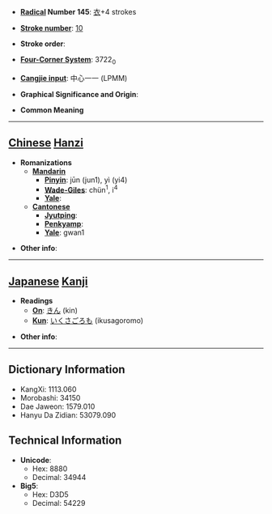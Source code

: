 * '''[[Wiktionary:Chinese radical index| Radical]] Number 145''': [[Wiktionary:Chinese radical index 衣|衣]]+4 strokes

* '''[[Wiktionary:Chinese total strokes index|Stroke number]]''': [[Wiktionary:Chinese total strokes index 10|10]]

* '''Stroke order''': 

* '''[[Wiktionary:Chinese four corner index|Four-Corner System]]''': 3722<sub>0</sub>

* '''[[Wiktionary:Chinese Cangjie index|Cangjie input]]''': 中心一一 (LPMM)

* '''Graphical Significance and Origin''': 

* '''Common Meaning'''

----

== [[Chinese]] [[Hanzi]] ==

* '''Romanizations'''
** '''[[Mandarin]]'''
*** '''[[Pinyin]]''': jūn (jun1), yì (yi4)
*** '''[[Wade-Giles]]''': chün<sup>1</sup>, i<sup>4</sup>
*** '''[[Yale]]''': 
** '''[[Cantonese]]'''
*** '''[[Jyutping]]''':
*** '''[[Penkyamp]]''': 
*** '''[[Yale]]''': gwan1

* '''Other info''': 

----

== [[Japanese]] [[Kanji]] ==

* '''Readings'''
** '''[[On]]''': [[きん]] (kin)
** '''[[Kun]]''': [[いくさごろも]] (ikusagoromo)

* '''Other info''':  

----

== Dictionary Information ==

* KangXi: 1113.060
* Morobashi: 34150
* Dae Jaweon: 1579.010
* Hanyu Da Zidian: 53079.090

== Technical Information ==

* '''Unicode''':
** Hex: 8880
** Decimal: 34944
* '''Big5''':
** Hex: D3D5
** Decimal: 54229